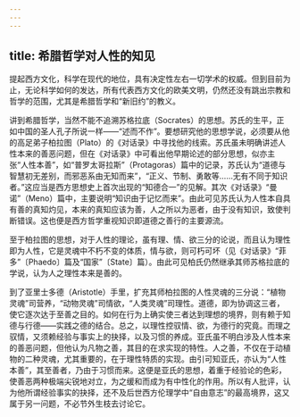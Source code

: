 ```yaml
---
---
---
```

title: 希腊哲学对人性的知见
---




提起西方文化，科学在现代的地位，具有决定性左右一切学术的权威。但到目前为止，无论科学如何的发达，所有代表西方文化的欧美文明，仍然还没有跳出宗教和哲学的范围，尤其是希腊哲学和“新旧约”的教义。

讲到希腊哲学，当然不能不追溯苏格拉底（Socrates）的思想。苏氏的生平，正如中国的圣人孔子所说一样——“述而不作”。要想研究他的思想学说，必须要从他的高足弟子柏拉图（Plato）的《对话录》中寻找他的线索。苏氏虽未明确讲述人性本来的善恶问题，但在《对话录》中可看出他早期论述的部分思想，似亦主张“人性本善”，如“普罗太哥拉斯”（Protagoras）篇中的记录，苏氏认为“道德与智慧初无差别，而邪恶系由无知而来”，“正义、节制、勇敢等……无有不同于知识者。”这应当是西方思想史上首次出现的“知德合一”的见解。其次《对话录》“曼诺”（Meno）篇中，主要说明“知识由于记忆而来”。由此可见苏氏认为人性本自具有善的真知灼见，本来的真知应该为善，人之所以为恶者，由于没有知识，致使判断错误。这也便是西方哲学重视知识即道德之善行的主要源流。

至于柏拉图的思想，对于人性的理论，虽有理、情、欲三分的论说，而且认为理性即为人性，它是灵魂中不朽不变的体质，情与欲，则可朽可坏（见《对话录》“菲多”〔Phaedo〕篇及“国家”〔State〕篇）。由此可见柏氏仍然继承其师苏格拉底的学说，认为人之理性本来是善的。

到了亚里士多德（Aristotle）手里，扩充其师柏拉图的人性灵魂的三分说：“植物灵魂”司营养，“动物灵魂”司情欲，“人类灵魂”司理性。道德，即为协调这三者，使它逐次达于至善之目的。如何在行为上确实使三者达到理想的境界，则有赖于知德与行德——实践之德的结合。总之，以理性控驭情、欲，为德行的究竟。而理之驭情，又须赖经验与事实上的抉择，以及习惯的养成。亚氏虽不明白涉及人性本来的善恶问题，但他认为凡物之善，其目的在求实现的特性。人之善，不仅在于动植物的二种灵魂，尤其重要的，在于理性特质的实现。由引可知亚氏，亦认为“人性本善”，其至善者，乃由于习惯而来。这便是亚氏的思想，着重于经验论的色彩，使善恶两种极端尖锐地对立，为之缓和而成为有中性化的作用。所以有人批评，认为他所谓经验事实的抉择，还不及后世西方伦理学中“自由意志”的最高境界，这又属于另一问题，不必节外生枝去讨论它。